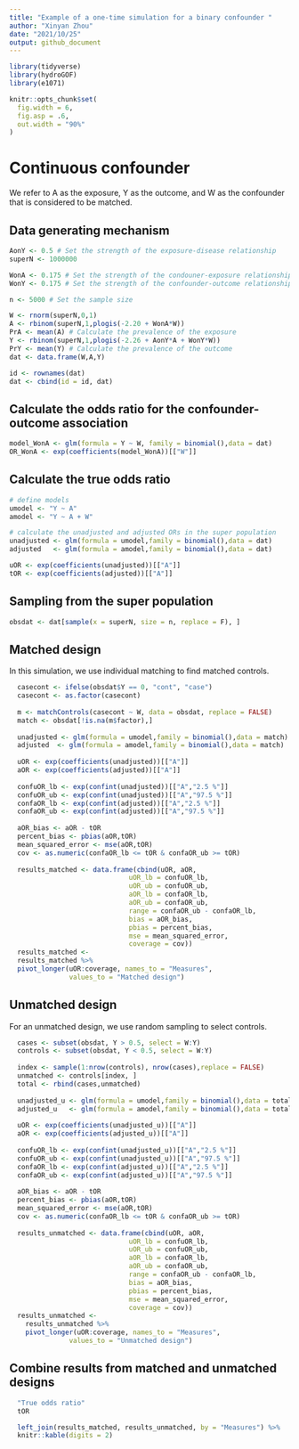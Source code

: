 ```yaml
---
title: "Example of a one-time simulation for a binary confounder "
author: "Xinyan Zhou"
date: "2021/10/25"
output: github_document
---
```


```r
library(tidyverse)
library(hydroGOF)
library(e1071)

knitr::opts_chunk$set(
  fig.width = 6,
  fig.asp = .6,
  out.width = "90%"
)
```

# Continuous confounder

We refer to A as the exposure, Y as the outcome, and W as the confounder that is considered to be matched.

## Data generating mechanism

```r
AonY <- 0.5 # Set the strength of the exposure-disease relationship
superN <- 1000000 

WonA <- 0.175 # Set the strength of the condouner-exposure relationship
WonY <- 0.175 # Set the strength of the confounder-outcome relationship

n <- 5000 # Set the sample size

W <- rnorm(superN,0,1)
A <- rbinom(superN,1,plogis(-2.20 + WonA*W))
PrA <- mean(A) # Calculate the prevalence of the exposure
Y <- rbinom(superN,1,plogis(-2.26 + AonY*A + WonY*W))
PrY <- mean(Y) # Calculate the prevalence of the outcome
dat <- data.frame(W,A,Y) 

id <- rownames(dat)
dat <- cbind(id = id, dat)
```

## Calculate the odds ratio for the confounder-outcome association

```r
model_WonA <- glm(formula = Y ~ W, family = binomial(),data = dat)
OR_WonA <- exp(coefficients(model_WonA))[["W"]]
```

## Calculate the true odds ratio

```r
# define models
umodel <- "Y ~ A"
amodel <- "Y ~ A + W"

# calculate the unadjusted and adjusted ORs in the super population
unadjusted <- glm(formula = umodel,family = binomial(),data = dat)
adjusted   <- glm(formula = amodel,family = binomial(),data = dat)

uOR <- exp(coefficients(unadjusted))[["A"]]
tOR <- exp(coefficients(adjusted))[["A"]]
```

## Sampling from the super population

```r
obsdat <- dat[sample(x = superN, size = n, replace = F), ]
```


## Matched design

In this simulation, we use individual matching to find matched controls.
```r
 
  casecont <- ifelse(obsdat$Y == 0, "cont", "case")
  casecont <- as.factor(casecont)
  
  m <- matchControls(casecont ~ W, data = obsdat, replace = FALSE)
  match <- obsdat[!is.na(m$factor),]
  
  unadjusted <- glm(formula = umodel,family = binomial(),data = match)
  adjusted  <- glm(formula = amodel,family = binomial(),data = match)
  
  uOR <- exp(coefficients(unadjusted))[["A"]]
  aOR <- exp(coefficients(adjusted))[["A"]]
  
  confuOR_lb <- exp(confint(unadjusted))[["A","2.5 %"]]
  confuOR_ub <- exp(confint(unadjusted))[["A","97.5 %"]]  
  confaOR_lb <- exp(confint(adjusted))[["A","2.5 %"]]
  confaOR_ub <- exp(confint(adjusted))[["A","97.5 %"]] 
  
  aOR_bias <- aOR - tOR
  percent_bias <- pbias(aOR,tOR)
  mean_squared_error <- mse(aOR,tOR)
  cov <- as.numeric(confaOR_lb <= tOR & confaOR_ub >= tOR)
  
  results_matched <- data.frame(cbind(uOR, aOR, 
                              uOR_lb = confuOR_lb,
                              uOR_ub = confuOR_ub,
                              aOR_lb = confaOR_lb,
                              aOR_ub = confaOR_ub,
                              range = confaOR_ub - confaOR_lb,
                              bias = aOR_bias,
                              pbias = percent_bias,
                              mse = mean_squared_error,
                              coverage = cov))
  results_matched <-
  results_matched %>%
  pivot_longer(uOR:coverage, names_to = "Measures",
               values_to = "Matched design")
```

## Unmatched design

For an unmatched design, we use random sampling to select controls.
```r
  cases <- subset(obsdat, Y > 0.5, select = W:Y)
  controls <- subset(obsdat, Y < 0.5, select = W:Y)
  
  index <- sample(1:nrow(controls), nrow(cases),replace = FALSE)
  unmatched <- controls[index, ]
  total <- rbind(cases,unmatched)
  
  unadjusted_u <- glm(formula = umodel,family = binomial(),data = total)
  adjusted_u   <- glm(formula = amodel,family = binomial(),data = total)
  
  uOR <- exp(coefficients(unadjusted_u))[["A"]]
  aOR <- exp(coefficients(adjusted_u))[["A"]]
  
  confuOR_lb <- exp(confint(unadjusted_u))[["A","2.5 %"]]
  confuOR_ub <- exp(confint(unadjusted_u))[["A","97.5 %"]]  
  confaOR_lb <- exp(confint(adjusted_u))[["A","2.5 %"]]
  confaOR_ub <- exp(confint(adjusted_u))[["A","97.5 %"]] 
  
  aOR_bias <- aOR - tOR
  percent_bias <- pbias(aOR,tOR)
  mean_squared_error <- mse(aOR,tOR)
  cov <- as.numeric(confaOR_lb <= tOR & confaOR_ub >= tOR)
  
  results_unmatched <- data.frame(cbind(uOR, aOR, 
                              uOR_lb = confuOR_lb,
                              uOR_ub = confuOR_ub,
                              aOR_lb = confaOR_lb,
                              aOR_ub = confaOR_ub,
                              range = confaOR_ub - confaOR_lb,
                              bias = aOR_bias,
                              pbias = percent_bias,
                              mse = mean_squared_error,
                              coverage = cov))
  results_unmatched <-
    results_unmatched %>%
    pivot_longer(uOR:coverage, names_to = "Measures",
               values_to = "Unmatched design")
```

## Combine results from matched and unmatched designs
```r
  "True odds ratio"
  tOR 

  left_join(results_matched, results_unmatched, by = "Measures") %>%
  knitr::kable(digits = 2)
```
